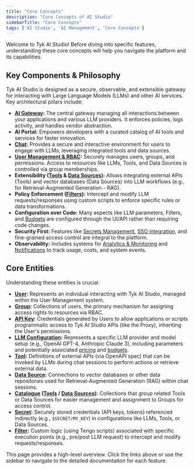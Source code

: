 ```yaml
---
title: "Core Concepts"
description: "Core Concepts of AI Studio"
sidebarTitle: "Core Concepts"
tags: ['AI Studio', 'AI Management', 'Core Concepts']
---
```


Welcome to Tyk AI Studio! Before diving into specific features, understanding these core concepts will help you navigate the platform and its capabilities.

## Key Components & Philosophy

Tyk AI Studio is designed as a secure, observable, and extensible gateway for interacting with Large Language Models (LLMs) and other AI services. Key architectural pillars include:

*   **[AI Gateway](/docs3/nightly/ai-management/ai-studio/proxy):** The central gateway managing all interactions between your applications and various LLM providers. It enforces policies, logs activity, and handles vendor abstraction.
*   **AI Portal:** Empowers developers with a curated catalog of AI tools and services for faster innovation.
*   **[Chat](/docs3/nightly/ai-management/ai-studio/chat-interface):** Provides a secure and interactive environment for users to engage with LLMs, leveraging integrated tools and data sources.
*   **[User Management & RBAC](/docs3/nightly/ai-management/ai-studio/user-management):** Securely manages users, groups, and permissions. Access to resources like LLMs, Tools, and Data Sources is controlled via group memberships.
*   **Extensibility ([Tools](/docs3/nightly/ai-management/ai-studio/tools) & [Data Sources](/docs3/nightly/ai-management/ai-studio/datasources-rag)):** Allows integrating external APIs (Tools) and vector databases (Data Sources) into LLM workflows (e.g., for Retrieval-Augmented Generation - RAG).
*   **Policy Enforcement ([Filters](/docs3/nightly/ai-management/ai-studio/filters)):** Intercept and modify LLM requests/responses using custom scripts to enforce specific rules or data transformations.
*   **Configuration over Code:** Many aspects like LLM parameters, Filters, and [Budgets](/docs3/nightly/ai-management/ai-studio/budgeting) are configured through the UI/API rather than requiring code changes.
*   **Security First:** Features like [Secrets Management](/docs3/nightly/ai-management/ai-studio/secrets), [SSO integration](/docs3/nightly/ai-management/ai-studio/sso), and fine-grained access control are integral to the platform.
*   **Observability:** Includes systems for [Analytics & Monitoring](/docs3/nightly/ai-management/ai-studio/analytics) and [Notifications](/docs3/nightly/ai-management/ai-studio/notifications) to track usage, costs, and system events.

## Core Entities

Understanding these entities is crucial:

*   **[User](/docs3/nightly/ai-management/ai-studio/user-management#core-concepts):** Represents an individual interacting with Tyk AI Studio, managed within the User Management system.
*   **[Group](/docs3/nightly/ai-management/ai-studio/user-management#core-concepts):** Collections of users, the primary mechanism for assigning access rights to resources via RBAC.
*   **[API Key](/docs3/nightly/ai-management/ai-studio/user-management#core-concepts):** Credentials generated by Users to allow applications or scripts programmatic access to Tyk AI Studio APIs (like the Proxy), inheriting the User's permissions.
*   **[LLM Configuration](/docs3/nightly/ai-management/ai-studio/llm-management):** Represents a specific LLM provider and model setup (e.g., OpenAI GPT-4, Anthropic Claude 3), including parameters and potentially associated [pricing](/docs3/nightly/ai-management/ai-studio/llm-management) and [budgets](/docs3/nightly/ai-management/ai-studio/budgeting).
*   **[Tool](/docs3/nightly/ai-management/ai-studio/tools):** Definitions of external APIs (via OpenAPI spec) that can be invoked by LLMs during chat sessions to perform actions or retrieve external data.
*   **[Data Source](/docs3/nightly/ai-management/ai-studio/datasources-rag):** Connections to vector databases or other data repositories used for Retrieval-Augmented Generation (RAG) within chat sessions.
*   **[Catalogue](/docs3/nightly/ai-management/ai-studio/tools) ([Tools](/docs3/nightly/ai-management/ai-studio/tools) / [Data Sources](/docs3/nightly/ai-management/ai-studio/datasources-rag)):** Collections that group related Tools or Data Sources for easier management and assignment to Groups for access control.
*   **[Secret](/docs3/nightly/ai-management/ai-studio/secrets):** Securely stored credentials (API keys, tokens) referenced indirectly (e.g., `$SECRET/MY_KEY`) in configurations like LLMs, Tools, or Data Sources.
*   **[Filter](/docs3/nightly/ai-management/ai-studio/filters):** Custom logic (using Tengo scripts) associated with specific execution points (e.g., pre/post LLM request) to intercept and modify requests/responses.

This page provides a high-level overview. Click the links above or use the sidebar to navigate to the detailed documentation for each feature.
